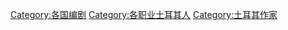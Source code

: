 [[Category:各国编剧|Category:各国编剧]]
[[Category:各职业土耳其人|Category:各职业土耳其人]]
[[Category:土耳其作家|Category:土耳其作家]]
